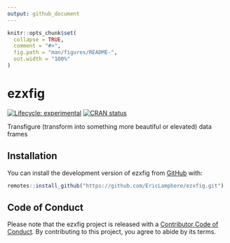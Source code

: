 ```yaml
---
output: github_document
---
```


<!-- README.md is generated from README.Rmd. Please edit that file -->

```r
knitr::opts_chunk$set(
  collapse = TRUE,
  comment = "#>",
  fig.path = "man/figures/README-",
  out.width = "100%"
)
```

# ezxfig

<!-- badges: start -->
[![Lifecycle: experimental](https://img.shields.io/badge/lifecycle-experimental-orange.svg)](https://lifecycle.r-lib.org/articles/stages.html#experimental)
[![CRAN status](https://www.r-pkg.org/badges/version/ezxfig)](https://CRAN.R-project.org/package=ezxfig)
<!-- badges: end -->

Transfigure (transform into something more beautiful or elevated) data frames

## Installation

You can install the development version of ezxfig from [GitHub](https://github.com/EricLamphere/ezxfig) with:

``` r
remotes::install_github("https://github.com/EricLamphere/ezxfig.git")
```

## Code of Conduct

Please note that the ezxfig project is released with a [Contributor Code of Conduct](https://contributor-covenant.org/version/2/0/CODE_OF_CONDUCT.html). By contributing to this project, you agree to abide by its terms.
